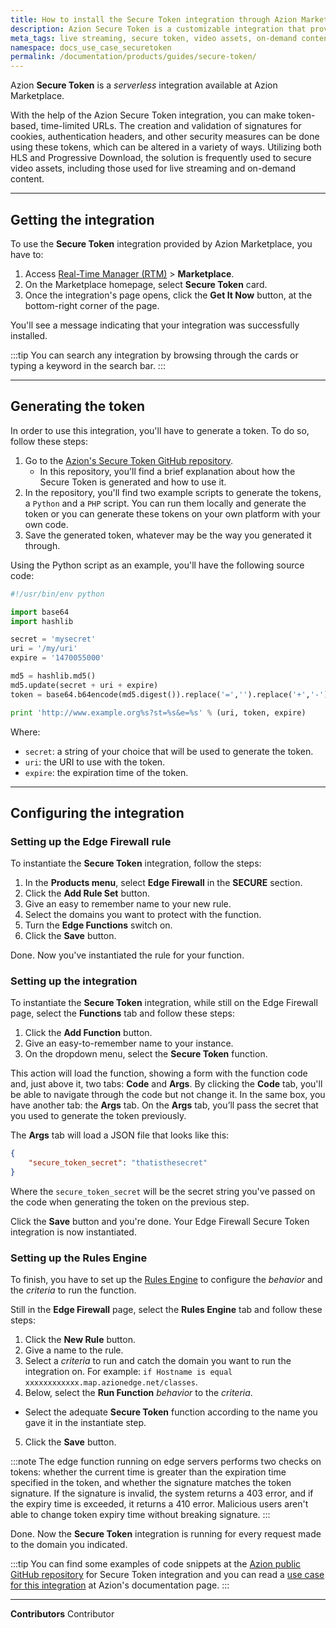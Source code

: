 ```yaml
---
title: How to install the Secure Token integration through Azion Marketplace
description: Azion Secure Token is a customizable integration that provides time-limited URLs with token-based authentication, commonly used to secure video assets for live streaming and on-demand content.
meta_tags: live streaming, secure token, video assets, on-demand content
namespace: docs_use_case_securetoken
permalink: /documentation/products/guides/secure-token/
---
```


Azion **Secure Token** is a *serverless* integration available at Azion Marketplace.

With the help of the Azion Secure Token integration, you can make token-based, time-limited URLs. The creation and validation of signatures for cookies, authentication headers, and other security measures can be done using these tokens, which can be altered in a variety of ways. Utilizing both HLS and Progressive Download, the solution is frequently used to secure video assets, including those used for live streaming and on-demand content.

---

## Getting the integration

To use the **Secure Token** integration provided by Azion Marketplace, you have to:

1. Access [Real-Time Manager (RTM)](/en/documentation/products/guides/how-to-access-rtm/) > **Marketplace**.
2. On the Marketplace homepage, select **Secure Token** card.
3. Once the integration's page opens, click the **Get It Now** button, at the bottom-right corner of the page.

You'll see a message indicating that your integration was successfully installed.

:::tip
You can search any integration by browsing through the cards or typing a keyword in the search bar.
:::

---

## Generating the token

In order to use this integration, you'll have to generate a token. To do so, follow these steps:

1. Go to the [Azion's Secure Token GitHub repository](https://github.com/aziontech/azion_secure_token).
    - In this repository, you'll find a brief explanation about how the Secure Token is generated and how to use it.
2. In the repository, you'll find two example scripts to generate the tokens, a `Python` and a `PHP` script. You can run them locally and generate the token or you can generate these tokens on your own platform with your own code.
3. Save the generated token, whatever may be the way you generated it through.

Using the Python script as an example, you'll have the following source code:

```python
#!/usr/bin/env python

import base64
import hashlib

secret = 'mysecret'
uri = '/my/uri'
expire = '1470055000'

md5 = hashlib.md5()
md5.update(secret + uri + expire)
token = base64.b64encode(md5.digest()).replace('=','').replace('+','-').replace('/','_')

print 'http://www.example.org%s?st=%s&e=%s' % (uri, token, expire)
```

Where:
- `secret`: a string of your choice that will be used to generate the token.
- `uri`: the URI to use with the token.
- `expire`: the expiration time of the token.

---

## Configuring the integration

### Setting up the Edge Firewall rule

To instantiate the **Secure Token** integration, follow the steps:

1. In the **Products menu**, select **Edge Firewall** in the **SECURE** section.
2. Click the **Add Rule Set** button.
3. Give an easy to remember name to your new rule.
4. Select the domains you want to protect with the function.
5. Turn the **Edge Functions** switch on.
6. Click the **Save** button.

Done. Now you've instantiated the rule for your function.

### Setting up the integration

To instantiate the **Secure Token** integration, while still on the Edge Firewall page, select the **Functions** tab and follow these steps:

1. Click the **Add Function** button.
2. Give an easy-to-remember name to your instance.
3. On the dropdown menu, select the **Secure Token** function.

This action will load the function, showing a form with the function code and, just above it, two tabs: **Code** and **Args**. By clicking the **Code** tab, you'll be able to navigate through the code but not change it. In the same box, you have another tab: the **Args** tab. On the **Args** tab, you’ll pass the secret that you used to generate the token previously.

The **Args** tab will load a JSON file that looks like this:

```json
{
    "secure_token_secret": "thatisthesecret"
}
```

Where the `secure_token_secret` will be the secret string you've passed on the code when generating the token on the previous step.

Click the **Save** button and you're done. Your Edge Firewall Secure Token integration is now instantiated.

### Setting up the Rules Engine

To finish, you have to set up the [Rules Engine](/en/documentation/products/build/edge-application/rules-engine/) to configure the *behavior* and the *criteria* to run the function.

Still in the **Edge Firewall** page, select the **Rules Engine** tab and follow these steps:

1. Click the **New Rule** button.
2. Give a name to the rule.
3. Select a *criteria* to run and catch the domain you want to run the integration on. For example: `if Hostname is equal xxxxxxxxxxxx.map.azionedge.net/classes`.
4. Below, select the **Run Function** *behavior* to the *criteria*.
  - Select the adequate **Secure Token** function according to the name you gave it in the instantiate step.
5. Click the **Save** button.

:::note
The edge function running on edge servers performs two checks on tokens: whether the current time is greater than the expiration time specified in the token, and whether the signature matches the token signature. If the signature is invalid, the system returns a 403 error, and if the expiry time is exceeded, it returns a 410 error. Malicious users aren't able to change token expiry time without breaking signature.
:::

Done. Now the **Secure Token** integration is running for every request made to the domain you indicated.

:::tip
You can find some examples of code snippets at the [Azion public GitHub repository](https://github.com/aziontech/azion_secure_token) for Secure Token integration and you can read a [use case for this integration](/en/documentation/products/guides/secure-token/) at Azion's documentation page.
:::

---


**Contributors** <ContributorList>Contributor</ContributorList>
